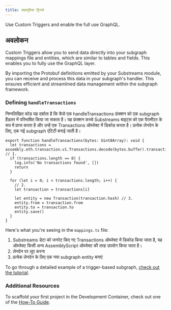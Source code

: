 ```yaml
---
title: सबस्ट्रीम्स ट्रिगर्स
---
```


Use Custom Triggers and enable the full use GraphQL.

## अवलोकन

Custom Triggers allow you to send data directly into your subgraph mappings file and entities, which are similar to tables and fields. This enables you to fully use the GraphQL layer.

By importing the Protobuf definitions emitted by your Substreams module, you can receive and process this data in your subgraph's handler. This ensures efficient and streamlined data management within the subgraph framework.

### Defining `handleTransactions`

निम्नलिखित कोड यह दर्शाता है कि कैसे एक handleTransactions फ़ंक्शन को एक subgraph हैंडलर में परिभाषित किया जा सकता है। यह फ़ंक्शन कच्चे Substreams बाइट्स को एक पैरामीटर के रूप में प्राप्त करता है और उन्हें एक Transactions ऑब्जेक्ट में डिकोड करता है। प्रत्येक लेनदेन के लिए, एक नई subgraph एंटिटी बनाई जाती है।

```tsx
export function handleTransactions(bytes: Uint8Array): void {
  let transactions = assembly.eth.transaction.v1.Transactions.decode(bytes.buffer).transactions // 1.
  if (transactions.length == 0) {
    log.info('No transactions found', [])
    return
  }

  for (let i = 0; i < transactions.length; i++) {
    // 2.
    let transaction = transactions[i]

    let entity = new Transaction(transaction.hash) // 3.
    entity.from = transaction.from
    entity.to = transaction.to
    entity.save()
  }
}
```

Here's what you're seeing in the `mappings.ts` file:

1. Substreams डेटा को जनरेट किए गए Transactions ऑब्जेक्ट में डिकोड किया जाता है, यह ऑब्जेक्ट किसी अन्य AssemblyScript ऑब्जेक्ट की तरह उपयोग किया जाता है।
2. लेनदेन पर लूप करना
3. प्रत्येक लेनदेन के लिए एक नया subgraph entity बनाएं

To go through a detailed example of a trigger-based subgraph, [check out the tutorial](/sps/tutorial/).

### Additional Resources

To scaffold your first project in the Development Container, check out one of the [How-To Guide](/substreams/developing/dev-container/).
